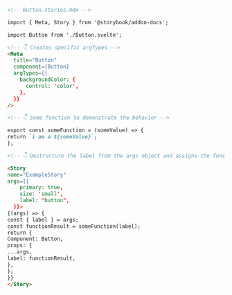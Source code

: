 ```md
<!-- Button.stories.mdx -->

import { Meta, Story } from '@storybook/addon-docs';

import Button from './Button.svelte';

<!-- 👇 Creates specific argTypes -->
<Meta
  title="Button"
  component={Button}
  argTypes={{
    backgroundColor: {
      control: 'color',
    },
  }}
/>

<!-- 👇 Some function to demonstrate the behavior -->

export const someFunction = (someValue) => {
return `i am a ${someValue}`;
};

<!-- 👇 Destructure the label from the args object and assigns the function result to a variable and pass it as a prop into the component -->

<Story
name="ExampleStory"
args={{
    primary: true,
    size: 'small',
    label: "button",
  }}>
{(args) => {
const { label } = args;
const functionResult = someFunction(label);
return {
Component: Button,
props: {
...args,
label: functionResult,
},
};
}}
</Story>
```
